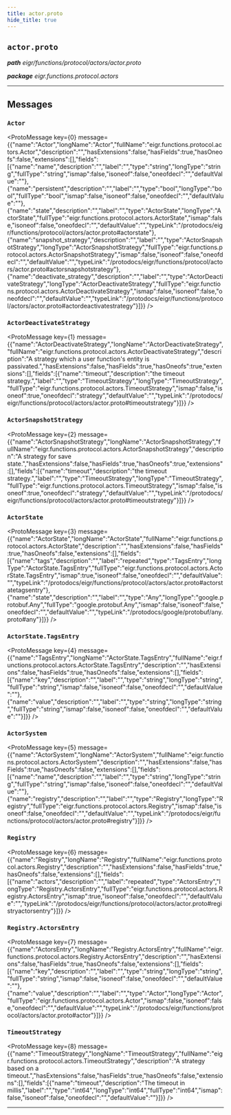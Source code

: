 ```yaml
---
title: actor.proto
hide_title: true
---
```



## `actor.proto`
_**path** eigr/functions/protocol/actors/actor.proto_

_**package** eigr.functions.protocol.actors_



---

## Messages


### `Actor`
<ProtoMessage key={0} message={{"name":"Actor","longName":"Actor","fullName":"eigr.functions.protocol.actors.Actor","description":"","hasExtensions":false,"hasFields":true,"hasOneofs":false,"extensions":[],"fields":[{"name":"name","description":"","label":"","type":"string","longType":"string","fullType":"string","ismap":false,"isoneof":false,"oneofdecl":"","defaultValue":""},{"name":"persistent","description":"","label":"","type":"bool","longType":"bool","fullType":"bool","ismap":false,"isoneof":false,"oneofdecl":"","defaultValue":""},{"name":"state","description":"","label":"","type":"ActorState","longType":"ActorState","fullType":"eigr.functions.protocol.actors.ActorState","ismap":false,"isoneof":false,"oneofdecl":"","defaultValue":"","typeLink":"/protodocs/eigr/functions/protocol/actors/actor.proto#actorstate"},{"name":"snapshot_strategy","description":"","label":"","type":"ActorSnapshotStrategy","longType":"ActorSnapshotStrategy","fullType":"eigr.functions.protocol.actors.ActorSnapshotStrategy","ismap":false,"isoneof":false,"oneofdecl":"","defaultValue":"","typeLink":"/protodocs/eigr/functions/protocol/actors/actor.proto#actorsnapshotstrategy"},{"name":"deactivate_strategy","description":"","label":"","type":"ActorDeactivateStrategy","longType":"ActorDeactivateStrategy","fullType":"eigr.functions.protocol.actors.ActorDeactivateStrategy","ismap":false,"isoneof":false,"oneofdecl":"","defaultValue":"","typeLink":"/protodocs/eigr/functions/protocol/actors/actor.proto#actordeactivatestrategy"}]}} />


### `ActorDeactivateStrategy`
<ProtoMessage key={1} message={{"name":"ActorDeactivateStrategy","longName":"ActorDeactivateStrategy","fullName":"eigr.functions.protocol.actors.ActorDeactivateStrategy","description":"A strategy which a user function's entity is passivated.","hasExtensions":false,"hasFields":true,"hasOneofs":true,"extensions":[],"fields":[{"name":"timeout","description":"the timeout strategy.","label":"","type":"TimeoutStrategy","longType":"TimeoutStrategy","fullType":"eigr.functions.protocol.actors.TimeoutStrategy","ismap":false,"isoneof":true,"oneofdecl":"strategy","defaultValue":"","typeLink":"/protodocs/eigr/functions/protocol/actors/actor.proto#timeoutstrategy"}]}} />


### `ActorSnapshotStrategy`
<ProtoMessage key={2} message={{"name":"ActorSnapshotStrategy","longName":"ActorSnapshotStrategy","fullName":"eigr.functions.protocol.actors.ActorSnapshotStrategy","description":"A strategy for save state.","hasExtensions":false,"hasFields":true,"hasOneofs":true,"extensions":[],"fields":[{"name":"timeout","description":"the timeout strategy.","label":"","type":"TimeoutStrategy","longType":"TimeoutStrategy","fullType":"eigr.functions.protocol.actors.TimeoutStrategy","ismap":false,"isoneof":true,"oneofdecl":"strategy","defaultValue":"","typeLink":"/protodocs/eigr/functions/protocol/actors/actor.proto#timeoutstrategy"}]}} />


### `ActorState`
<ProtoMessage key={3} message={{"name":"ActorState","longName":"ActorState","fullName":"eigr.functions.protocol.actors.ActorState","description":"","hasExtensions":false,"hasFields":true,"hasOneofs":false,"extensions":[],"fields":[{"name":"tags","description":"","label":"repeated","type":"TagsEntry","longType":"ActorState.TagsEntry","fullType":"eigr.functions.protocol.actors.ActorState.TagsEntry","ismap":true,"isoneof":false,"oneofdecl":"","defaultValue":"","typeLink":"/protodocs/eigr/functions/protocol/actors/actor.proto#actorstatetagsentry"},{"name":"state","description":"","label":"","type":"Any","longType":"google.protobuf.Any","fullType":"google.protobuf.Any","ismap":false,"isoneof":false,"oneofdecl":"","defaultValue":"","typeLink":"/protodocs/google/protobuf/any.proto#any"}]}} />


### `ActorState.TagsEntry`
<ProtoMessage key={4} message={{"name":"TagsEntry","longName":"ActorState.TagsEntry","fullName":"eigr.functions.protocol.actors.ActorState.TagsEntry","description":"","hasExtensions":false,"hasFields":true,"hasOneofs":false,"extensions":[],"fields":[{"name":"key","description":"","label":"","type":"string","longType":"string","fullType":"string","ismap":false,"isoneof":false,"oneofdecl":"","defaultValue":""},{"name":"value","description":"","label":"","type":"string","longType":"string","fullType":"string","ismap":false,"isoneof":false,"oneofdecl":"","defaultValue":""}]}} />


### `ActorSystem`
<ProtoMessage key={5} message={{"name":"ActorSystem","longName":"ActorSystem","fullName":"eigr.functions.protocol.actors.ActorSystem","description":"","hasExtensions":false,"hasFields":true,"hasOneofs":false,"extensions":[],"fields":[{"name":"name","description":"","label":"","type":"string","longType":"string","fullType":"string","ismap":false,"isoneof":false,"oneofdecl":"","defaultValue":""},{"name":"registry","description":"","label":"","type":"Registry","longType":"Registry","fullType":"eigr.functions.protocol.actors.Registry","ismap":false,"isoneof":false,"oneofdecl":"","defaultValue":"","typeLink":"/protodocs/eigr/functions/protocol/actors/actor.proto#registry"}]}} />


### `Registry`
<ProtoMessage key={6} message={{"name":"Registry","longName":"Registry","fullName":"eigr.functions.protocol.actors.Registry","description":"","hasExtensions":false,"hasFields":true,"hasOneofs":false,"extensions":[],"fields":[{"name":"actors","description":"","label":"repeated","type":"ActorsEntry","longType":"Registry.ActorsEntry","fullType":"eigr.functions.protocol.actors.Registry.ActorsEntry","ismap":true,"isoneof":false,"oneofdecl":"","defaultValue":"","typeLink":"/protodocs/eigr/functions/protocol/actors/actor.proto#registryactorsentry"}]}} />


### `Registry.ActorsEntry`
<ProtoMessage key={7} message={{"name":"ActorsEntry","longName":"Registry.ActorsEntry","fullName":"eigr.functions.protocol.actors.Registry.ActorsEntry","description":"","hasExtensions":false,"hasFields":true,"hasOneofs":false,"extensions":[],"fields":[{"name":"key","description":"","label":"","type":"string","longType":"string","fullType":"string","ismap":false,"isoneof":false,"oneofdecl":"","defaultValue":""},{"name":"value","description":"","label":"","type":"Actor","longType":"Actor","fullType":"eigr.functions.protocol.actors.Actor","ismap":false,"isoneof":false,"oneofdecl":"","defaultValue":"","typeLink":"/protodocs/eigr/functions/protocol/actors/actor.proto#actor"}]}} />


### `TimeoutStrategy`
<ProtoMessage key={8} message={{"name":"TimeoutStrategy","longName":"TimeoutStrategy","fullName":"eigr.functions.protocol.actors.TimeoutStrategy","description":"A strategy based on a timeout.","hasExtensions":false,"hasFields":true,"hasOneofs":false,"extensions":[],"fields":[{"name":"timeout","description":"The timeout in millis","label":"","type":"int64","longType":"int64","fullType":"int64","ismap":false,"isoneof":false,"oneofdecl":"","defaultValue":""}]}} />

---


  
